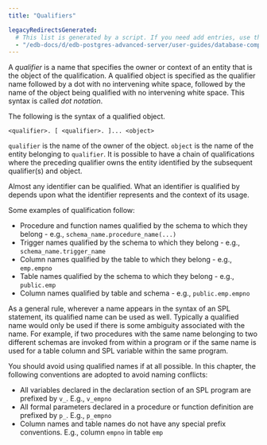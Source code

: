 ```yaml
---
title: "Qualifiers"

legacyRedirectsGenerated:
  # This list is generated by a script. If you need add entries, use the `legacyRedirects` key.
  - "/edb-docs/d/edb-postgres-advanced-server/user-guides/database-compatibility-stored-procedural-language-guide/13/qualifiers.html"
---
```


<div id="qualifiers" class="registered_link"></div>

A *qualifier* is a name that specifies the owner or context of an entity that is the object of the qualification. A qualified object is specified as the qualifier name followed by a dot with no intervening white space, followed by the name of the object being qualified with no intervening white space. This syntax is called *dot notation*.

The following is the syntax of a qualified object.

```text
<qualifier>. [ <qualifier>. ]... <object>
```

`qualifier` is the name of the owner of the object. `object` is the name of the entity belonging to `qualifier`. It is possible to have a chain of qualifications where the preceding qualifier owns the entity identified by the subsequent qualifier(s) and object.

Almost any identifier can be qualified. What an identifier is qualified by depends upon what the identifier represents and the context of its usage.

Some examples of qualification follow:

-   Procedure and function names qualified by the schema to which they belong - e.g., `schema_name.procedure_name(...)`
-   Trigger names qualified by the schema to which they belong - e.g., `schema_name.trigger_name`
-   Column names qualified by the table to which they belong - e.g., `emp.empno`
-   Table names qualified by the schema to which they belong - e.g., `public.emp`
-   Column names qualified by table and schema - e.g., `public.emp.empno`

As a general rule, wherever a name appears in the syntax of an SPL statement, its qualified name can be used as well. Typically a qualified name would only be used if there is some ambiguity associated with the name. For example, if two procedures with the same name belonging to two different schemas are invoked from within a program or if the same name is used for a table column and SPL variable within the same program.

You should avoid using qualified names if at all possible. In this chapter, the following conventions are adopted to avoid naming conflicts:

-   All variables declared in the declaration section of an SPL program are prefixed by `v_`. E.g., `v_empno`
-   All formal parameters declared in a procedure or function definition are prefixed by `p_`. E.g., `p_empno`
-   Column names and table names do not have any special prefix conventions. E.g., column `empno` in table `emp`
